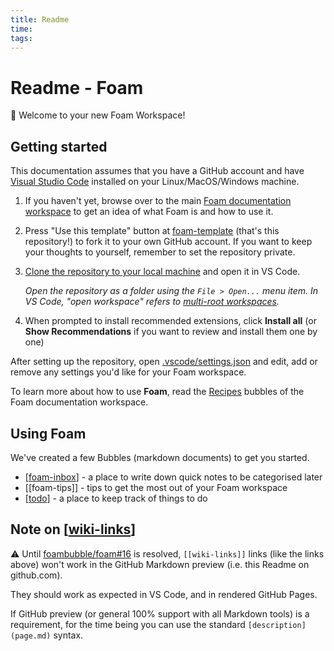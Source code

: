 ```yaml
---
title: Readme
time: 
tags: 
---
```


# Readme - Foam

👋 Welcome to your new Foam Workspace!

## Getting started

This documentation assumes that you have a GitHub account and have [Visual Studio Code](https://code.visualstudio.com/) installed on your Linux/MacOS/Windows machine.

1. If you haven't yet, browse over to the main [Foam documentation workspace](https://foambubble.github.io/foam) to get an idea of what Foam is and how to use it.
2. Press "Use this template" button at [foam-template](https://github.com/foambubble/foam-template/generate) (that's this repository!) to fork it to your own GitHub account. If you want to keep your thoughts to yourself, remember to set the repository private.
3. [Clone the repository to your local machine](https://help.github.com/en/github/creating-cloning-and-archiving-repositories/cloning-a-repository) and open it in VS Code.

    *Open the repository as a folder using the `File > Open...` menu item. In VS Code, "open workspace" refers to [multi-root workspaces](https://code.visualstudio.com/docs/editor/multi-root-workspaces).*

4. When prompted to install recommended extensions, click **Install all** (or **Show Recommendations** if you want to review and install them one by one)

After setting up the repository, open [.vscode/settings.json](.vscode/settings.json) and edit, add or remove any settings you'd like for your Foam workspace.

To learn more about how to use **Foam**, read the [Recipes](https://foambubble.github.io/foam/recipes) bubbles of the Foam documentation workspace.


## Using Foam

We've created a few Bubbles (markdown documents) to get you started.

- [[foam-inbox]] - a place to write down quick notes to be categorised later
- [[foam-tips]] - tips to get the most out of your Foam workspace
- [[todo]] - a place to keep track of things to do

## Note on [[wiki-links]]

⚠️ Until [foambubble/foam#16](https://github.com/foambubble/foam/issues/16) is resolved, `[[wiki-links]]` links (like the links above) won't work in the GitHub Markdown preview (i.e. this Readme on github.com).

They should work as expected in VS Code, and in rendered GitHub Pages.

If GitHub preview (or general 100% support with all Markdown tools) is a requirement, for the time being you can use the standard `[description](page.md)` syntax.



[//begin]: # "Autogenerated link references for markdown compatibility"
[foam-inbox]: foam-inbox "Inbox"
[todo]: ../todo "Todo"
[wiki-links]: ../wiki-links "wiki-links"
[//end]: # "Autogenerated link references"